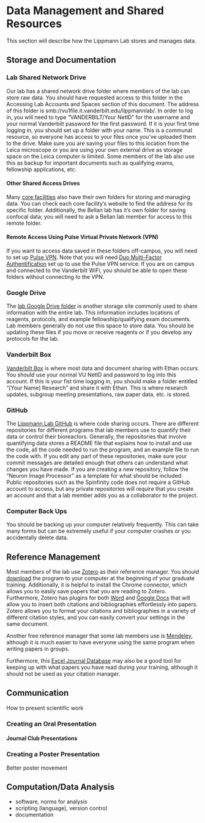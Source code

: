 # Data Management and Shared Resources {#datamanagement}
This section will describe how the Lippmann Lab stores and manages data. 

## Storage and Documentation 
### Lab Shared Network Drive
Our lab has a shared network drive folder where members of the lab can store raw data. You should have requested access to this folder in the [Accessing Lab Accounts and Spaces]{#access} section of this document. The address of this folder is smb://vu1file.it.vanderbilt.edu/lippmannlab/. In order to log in, you will need to type "VANDERBILT/Your NetID" for the username and your normal Vanderbilt password for the first password. If it is your first time logging in, you should set up a folder with your name. This is a communal resource, so everyone has access to your files once you've uploaded them to the drive. Make sure you are saving your files to this location from the Leica microscope or you are using your own external drive as storage space on the Leica computer is limited. Some members of the lab also use this as backup for important documents such as qualifying exams, fellowship applications, etc. 

#### Other Shared Access Drives
Many [core facilities](#corefacilities) also have their own folders for storing and managing data. You can check each core facility's website to find the address for its specific folder. Additionally, the Bellan lab has it's own folder for saving confocal data; you will need to ask a Bellan lab member for access to this remote folder. 

#### Remote Access Using Pulse Virtual Private Network (VPN)
If you want to access data saved in these folders off-campus, you will need to set up [Pulse VPN](https://it.vanderbilt.edu/services/catalog/end-point_computing/network_access/remote-access/index.php). Note that you will need [Duo Multi-Factor Authentification](#duo) set up to use the Pulse VPN service. If you are on campus and connected to the Vanderbilt WiFi, you should be able to open these folders without connecting to the VPN. 

### Google Drive 
The [lab Google Drive folder](https://drive.google.com/drive/folders/0Bwvn9S-4oeMmeHhzUS1nM0FNak0?usp=sharing) is another storage site commonly used to share information with the entire lab. This information includes locations of reagents, protocols, and example fellowship/qualifying exam documents. Lab members generally do not use this space to store data. You should be updating these files if you move or receive reagents or if you develop any protocols for the lab. 

### Vanderbilt Box
[Vanderbilt Box](https://vanderbilt.account.box.com/login) is where most data and document sharing with Ethan occurs. You should use your normal VU NetID and password to log into this account. If this is your fist time logging in, you should make a folder entitled "[Your Name] Research" and share it with Ethan. This is where research updates, subgroup meeting presentations, raw paper data, etc. is stored. 

### GitHub 
The [Lippmann Lab GitHub](https://github.com/lippmannlab) is where code sharing occurs. There are different repositories for different programs that lab members use to quantify their data or control their bioreactors. Generally, the repositories that involve quantifying data stores a README file that explains how to install and use the code, all the code needed to run the program, and an example file to run the code with. If you edit any part of these repositories, make sure your commit messages are detailed enough that others can understand what changes you have made. If you are creating a new repository, follow the "Neuron Image Processor" as a template for what should be included. Public repositories such as the Spinfinity code does not require a GitHub account to access, but any private repositories will require that you create an account and that a lab member adds you as a collaborator to the project. 

### Computer Back Ups
You should be backing up your computer relatively frequently. This can take many forms but can be extremely useful if your computer crashes or you accidentally delete data. 

## Reference Management {#zotero}
Most members of the lab use [Zotero](https://www.zotero.org/) as their reference manager. You should [download](https://www.zotero.org/download/) the program to your computer at the beginning of your graduate training. Additionally, it is helpful to install the Chrome connector, which allows you to easily save papers that you are reading to Zotero. Furthermore, Zotero has plugins for both [Word](https://www.zotero.org/support/word_processor_plugin_usage) and [Google Docs](https://www.zotero.org/support/google_docs) that will allow you to insert both citations and bibliographies effortlessly into papers. Zotero allows you to format your citations and bibliographies in a variety of different citation styles, and you can easily convert your settings in the same document. 

Another free reference manager that some lab members use is [Mendeley](https://www.mendeley.com/download-desktop-new/), although it is much easier to have everyone using the same program when writing papers in groups. 

Furthermore, this [Excel Journal Database](https://www.youtube.com/watch?v=Y40Wy1guAiQ) may also be a good tool for keeping up with what papers you have read during your training, although it should not be used as your citation manager. 

## Communication 
How to present scientific work

### Creating an Oral Presentation 


#### Journal Club Presentations


### Creating a Poster Presentation 
Better poster movement

## Computation/Data Analysis
- software, norms for analysis
- scripting (language), version control 
- documentation 
